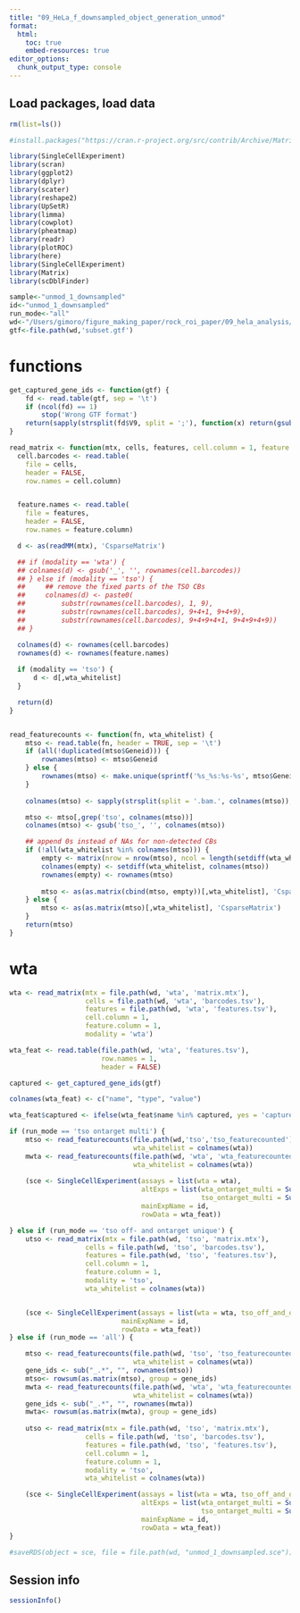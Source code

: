 ```yaml
---
title: "09_HeLa_f_downsampled_object_generation_unmod"
format:
  html:
    toc: true
    embed-resources: true
editor_options: 
  chunk_output_type: console
---
```


## Load packages, load data

```r

rm(list=ls())

#install.packages("https://cran.r-project.org/src/contrib/Archive/Matrix/Matrix_1.6-1.tar.gz", repos = NULL, type = "source")

library(SingleCellExperiment)
library(scran)
library(ggplot2)
library(dplyr)
library(scater)
library(reshape2)
library(UpSetR)
library(limma)
library(cowplot)
library(pheatmap)
library(readr)
library(plotROC)
library(here)
library(SingleCellExperiment)
library(Matrix)
library(scDblFinder)

sample<-"unmod_1_downsampled"
id<-"unmod_1_downsampled"
run_mode<-"all"
wd<-"/Users/gimoro/figure_making_paper/rock_roi_paper/09_hela_analysis/data/unmod_1_downsampled"
gtf<-file.path(wd,'subset.gtf')

```

# functions

```r

get_captured_gene_ids <- function(gtf) {
    fd <- read.table(gtf, sep = '\t')
    if (ncol(fd) == 1)
        stop('Wrong GTF format')
    return(sapply(strsplit(fd$V9, split = ';'), function(x) return(gsub('gene_id ', '', x[1]))))
}

read_matrix <- function(mtx, cells, features, cell.column = 1, feature.column = 1, modality, wta_whitelist) {
  cell.barcodes <- read.table(
    file = cells,
    header = FALSE,
    row.names = cell.column)


  feature.names <- read.table(
    file = features,
    header = FALSE,
    row.names = feature.column)

  d <- as(readMM(mtx), 'CsparseMatrix')

  ## if (modality == 'wta') {
  ## colnames(d) <- gsub('_', '', rownames(cell.barcodes))
  ## } else if (modality == 'tso') {
  ##     ## remove the fixed parts of the TSO CBs
  ##     colnames(d) <- paste0(
  ##         substr(rownames(cell.barcodes), 1, 9),
  ##         substr(rownames(cell.barcodes), 9+4+1, 9+4+9),
  ##         substr(rownames(cell.barcodes), 9+4+9+4+1, 9+4+9+4+9))
  ## }

  colnames(d) <- rownames(cell.barcodes)
  rownames(d) <- rownames(feature.names)
  
  if (modality == 'tso') {
      d <- d[,wta_whitelist]
  }

  return(d)
}


read_featurecounts <- function(fn, wta_whitelist) {
    mtso <- read.table(fn, header = TRUE, sep = '\t')
    if (all(!duplicated(mtso$Geneid))) {
        rownames(mtso) <- mtso$Geneid
    } else {
        rownames(mtso) <- make.unique(sprintf('%s_%s:%s-%s', mtso$Geneid, mtso$Chr, mtso$Start, mtso$End))
    }
    
    colnames(mtso) <- sapply(strsplit(split = '.bam.', colnames(mtso)), function(x) return(x[2]))

    mtso <- mtso[,grep('tso', colnames(mtso))]
    colnames(mtso) <- gsub('tso_', '', colnames(mtso))

    ## append 0s instead of NAs for non-detected CBs
    if (!all(wta_whitelist %in% colnames(mtso))) {
        empty <- matrix(nrow = nrow(mtso), ncol = length(setdiff(wta_whitelist, colnames(mtso))), data = 0)
        colnames(empty) <- setdiff(wta_whitelist, colnames(mtso))
        rownames(empty) <- rownames(mtso)
    
        mtso <- as(as.matrix(cbind(mtso, empty))[,wta_whitelist], 'CsparseMatrix')
    } else {
        mtso <- as(as.matrix(mtso)[,wta_whitelist], 'CsparseMatrix')
    }
    return(mtso)
}

```

# wta

```r

wta <- read_matrix(mtx = file.path(wd, 'wta', 'matrix.mtx'),
                   cells = file.path(wd, 'wta', 'barcodes.tsv'),
                   features = file.path(wd, 'wta', 'features.tsv'),
                   cell.column = 1,
                   feature.column = 1,
                   modality = 'wta')

wta_feat <- read.table(file.path(wd, 'wta', 'features.tsv'),
                       row.names = 1,
                       header = FALSE)

captured <- get_captured_gene_ids(gtf)

colnames(wta_feat) <- c("name", "type", "value")

wta_feat$captured <- ifelse(wta_feat$name %in% captured, yes = 'captured', no = 'not_captured')

if (run_mode == 'tso ontarget multi') {
    mtso <- read_featurecounts(file.path(wd,'tso','tso_featurecounted'),
                               wta_whitelist = colnames(wta))
    mwta <- read_featurecounts(file.path(wd, 'wta', 'wta_featurecounted'),
                               wta_whitelist = colnames(wta))
    
    (sce <- SingleCellExperiment(assays = list(wta = wta),
                                 altExps = list(wta_ontarget_multi = SummarizedExperiment(mwta),
                                                tso_ontarget_multi = SummarizedExperiment(mtso)),
                                 mainExpName = id,
                                 rowData = wta_feat))

} else if (run_mode == 'tso off- and ontarget unique') {
    utso <- read_matrix(mtx = file.path(wd, 'tso', 'matrix.mtx'),
                   cells = file.path(wd, 'tso', 'barcodes.tsv'),
                   features = file.path(wd, 'tso', 'features.tsv'),
                   cell.column = 1,
                   feature.column = 1,
                   modality = 'tso',
                   wta_whitelist = colnames(wta))


    (sce <- SingleCellExperiment(assays = list(wta = wta, tso_off_and_ontarget_unique = utso),
                            mainExpName = id,
                            rowData = wta_feat))
} else if (run_mode == 'all') {

    mtso <- read_featurecounts(file.path(wd, 'tso', 'tso_featurecounted'),
                               wta_whitelist = colnames(wta))
    gene_ids <- sub("_.*", "", rownames(mtso))
    mtso<- rowsum(as.matrix(mtso), group = gene_ids)
    mwta <- read_featurecounts(file.path(wd, 'wta', 'wta_featurecounted'),
                               wta_whitelist = colnames(wta))
    gene_ids <- sub("_.*", "", rownames(mwta))
    mwta<- rowsum(as.matrix(mwta), group = gene_ids)
    
    utso <- read_matrix(mtx = file.path(wd, 'tso', 'matrix.mtx'),
                   cells = file.path(wd, 'tso', 'barcodes.tsv'),
                   features = file.path(wd, 'tso', 'features.tsv'),
                   cell.column = 1,
                   feature.column = 1,
                   modality = 'tso',
                   wta_whitelist = colnames(wta))

    (sce <- SingleCellExperiment(assays = list(wta = wta, tso_off_and_ontarget_unique = utso),
                                 altExps = list(wta_ontarget_multi = SummarizedExperiment(mwta),
                                                tso_ontarget_multi = SummarizedExperiment(mtso)),
                                 mainExpName = id,
                                 rowData = wta_feat))
}

#saveRDS(object = sce, file = file.path(wd, "unmod_1_downsampled.sce"))

```

## Session info

```r

sessionInfo()

```




